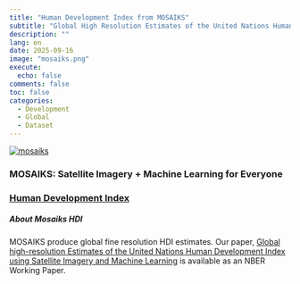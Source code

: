 ```yaml
---
title: "Human Development Index from MOSAIKS"
subtitle: "Global High Resolution Estimates of the United Nations Human Development Index"
description: ""
lang: en
date: 2025-09-16
image: "mosaiks.png"
execute:
  echo: false
comments: false
toc: false
categories:
  - Development
  - Global
  - Dataset
---
```


[![](mosaiks.png "mosaiks")](https://www.mosaiks.org)


### MOSAIKS: Satellite Imagery + Machine Learning for Everyone


### [Human Development Index](https://www.mosaiks.org/hdi)

##### About Mosaiks HDI

MOSAIKS produce global fine resolution HDI estimates. Our paper, [Global high-resolution Estimates of the United Nations Human Development Index using Satellite Imagery and Machine Learning](https://www.nber.org/papers/w31044) is available as an NBER Working Paper. 







